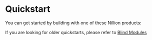 
# Quickstart

You can get started by building with one of these Nillion products:

If you are looking for older quickstarts, please refer to [Blind Modules](./build/blind-modules.md)

<FeatureSection data={QuickStartFeatures} />
